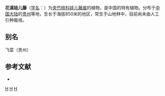 {{Speciesbox 
| taxon = Tylophora anthopotamica
| authority = (Hand.-Mazz.) [[蒋英_(植物学家)|Tsiang]] et Zhang
}}
'''花溪娃儿藤'''（[[学名|学名]]：{{lang|la|''Tylophora anthopotamica''}}）为[[夹竹桃科|夹竹桃科]][[娃儿藤属|娃儿藤属]]的植物，是中国的特有植物。分布于[[中国大陆|中国大陆]]的[[贵州|贵州]]等地，生长于海拔850米的地区，常生于山地林中，目前尚未由人工引种栽培。

== 别名 ==
飞菜（贵州）

== 参考文献 ==
<div class="references-small">
* {{cite web| url =http://www.bioinfo.cn/db05/KmzwSpecies.php?action=view&id=1689| title =花溪娃儿藤| work =《中国高等植物数据库全库》| publisher =中国科学院微生物研究所| author =昆明植物研究所| accessdate =2009-02-22| deadurl =yes| archiveurl =https://web.archive.org/web/20160305011521/http://www.bioinfo.cn/db05/KmzwSpecies.php?action=view&id=1689| archivedate =2016-03-05}}
</div>
{{Taxonbar}}

[[Category:娃儿藤属|H]]
[[Category:中國特有植物|H]]
[[Category:贵州植物|H]]